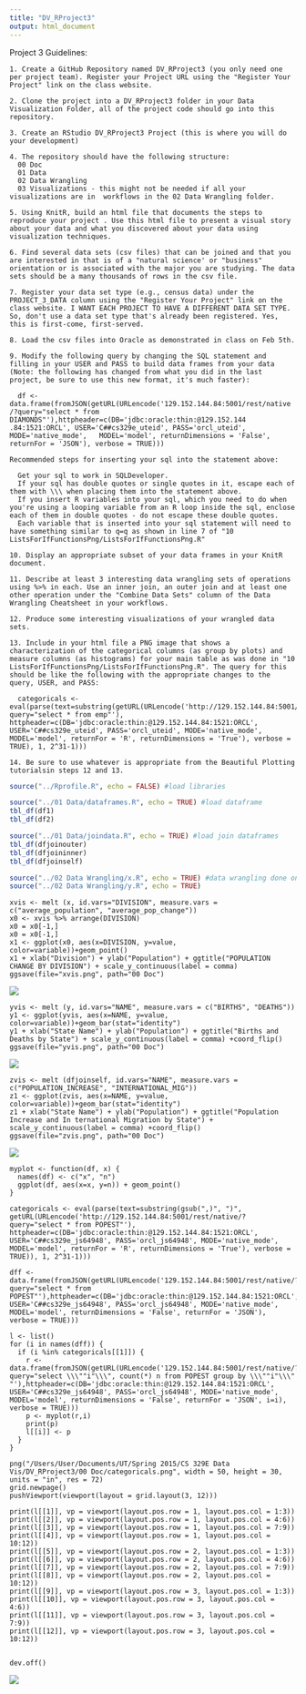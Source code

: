 ```yaml
---
title: "DV_RProject3"
output: html_document
---
```


Project 3 Guidelines:
```
1. Create a GitHub Repository named DV_RProject3 (you only need one per project team). Register your Project URL using the "Register Your Project" link on the class website.

2. Clone the project into a DV_RProject3 folder in your Data Visualization Folder, all of the project code should go into this repository.

3. Create an RStudio DV_RProject3 Project (this is where you will do your development)

4. The repository should have the following structure:
  00 Doc
  01 Data
  02 Data Wrangling
  03 Visualizations - this might not be needed if all your visualizations are in  workflows in the 02 Data Wrangling folder.

5. Using KnitR, build an html file that documents the steps to reproduce your project . Use this html file to present a visual story about your data and what you discovered about your data using visualization techniques.

6. Find several data sets (csv files) that can be joined and that you are interested in that is of a "natural science' or "business" orientation or is associated with the major you are studying. The data sets should be a many thousands of rows in the csv file.

7. Register your data set type (e.g., census data) under the PROJECT_3_DATA column using the "Register Your Project" link on the class website. I WANT EACH PROJECT TO HAVE A DIFFERENT DATA SET TYPE. So, don't use a data set type that's already been registered. Yes, this is first-come, first-served.

8. Load the csv files into Oracle as demonstrated in class on Feb 5th.

9. Modify the following query by changing the SQL statement and filling in your USER and PASS to build data frames from your data (Note: the following has changed from what you did in the last project, be sure to use this new format, it's much faster):

  df <- data.frame(fromJSON(getURL(URLencode('129.152.144.84:5001/rest/native  /?query="select * from DIAMONDS"'),httpheader=c(DB='jdbc:oracle:thin:@129.152.144  .84:1521:ORCL', USER='C##cs329e_uteid', PASS='orcl_uteid', MODE='native_mode',   MODEL='model', returnDimensions = 'False', returnFor = 'JSON'), verbose = TRUE)))

Recommended steps for inserting your sql into the statement above:

  Get your sql to work in SQLDeveloper.
  If your sql has double quotes or single quotes in it, escape each of them with \\\ when placing them into the statement above.
  If you insert R variables into your sql, which you need to do when you're using a looping variable from an R loop inside the sql, enclose each of them in double quotes - do not escape these double quotes.
  Each variable that is inserted into your sql statement will need to have something similar to q=q as shown in line 7 of "10 ListsForIfFunctionsPng/ListsForIfFunctionsPng.R"

10. Display an appropriate subset of your data frames in your KnitR document.

11. Describe at least 3 interesting data wrangling sets of operations using %>% in each. Use an inner join, an outer join and at least one other operation under the "Combine Data Sets" column of the Data Wrangling Cheatsheet in your workflows.

12. Produce some interesting visualizations of your wrangled data sets.

13. Include in your html file a PNG image that shows a characterization of the categorical columns (as group by plots) and measure columns (as histograms) for your main table as was done in "10 ListsForIfFunctionsPng/ListsForIfFunctionsPng.R". The query for this should be like the following with the appropriate changes to the query, USER, and PASS:

  categoricals <- eval(parse(text=substring(getURL(URLencode('http://129.152.144.84:5001/rest/native/?query="select * from emp"'), httpheader=c(DB='jdbc:oracle:thin:@129.152.144.84:1521:ORCL', USER='C##cs329e_uteid', PASS='orcl_uteid', MODE='native_mode', MODEL='model', returnFor = 'R', returnDimensions = 'True'), verbose = TRUE), 1, 2^31-1)))

14. Be sure to use whatever is appropriate from the Beautiful Plotting tutorialsin steps 12 and 13.
```
```r
source("../Rprofile.R", echo = FALSE) #load libraries
```
```r
source("../01 Data/dataframes.R", echo = TRUE) #load dataframe
tbl_df(df1)
tbl_df(df2)
```
```r
source("../01 Data/joindata.R", echo = TRUE) #load join dataframes
tbl_df(dfjoinouter)
tbl_df(dfjoininner)
tbl_df(dfjoinself)
```
```r
source("../02 Data Wrangling/x.R", echo = TRUE) #data wrangling done on dataframes
source("../02 Data Wrangling/y.R", echo = TRUE)
```
```
xvis <- melt (x, id.vars="DIVISION", measure.vars = c("average_population", "average_pop_change"))
x0 <- xvis %>% arrange(DIVISION)
x0 = x0[-1,]
x0 = x0[-1,]
x1 <- ggplot(x0, aes(x=DIVISION, y=value, color=variable))+geom_point()
x1 + xlab("Division") + ylab("Population") + ggtitle("POPULATION CHANGE BY DIVISION") + scale_y_continuous(label = comma)
ggsave(file="xvis.png", path="00 Doc")
```
![](./xvis.png)
```
yvis <- melt (y, id.vars="NAME", measure.vars = c("BIRTHS", "DEATHS"))
y1 <- ggplot(yvis, aes(x=NAME, y=value, color=variable))+geom_bar(stat="identity")
y1 + xlab("State Name") + ylab("Population") + ggtitle("Births and Deaths by State") + scale_y_continuous(label = comma) +coord_flip()
ggsave(file="yvis.png", path="00 Doc")
```
![](./yvis.png)
```
zvis <- melt (dfjoinself, id.vars="NAME", measure.vars = c("POPULATION_INCREASE", "INTERNATIONAL_MIG"))
z1 <- ggplot(zvis, aes(x=NAME, y=value, color=variable))+geom_bar(stat="identity")
z1 + xlab("State Name") + ylab("Population") + ggtitle("Population Increase and In ternational Migration by State") + scale_y_continuous(label = comma) +coord_flip()
ggsave(file="zvis.png", path="00 Doc")
```
![](./zvis.png)
```
myplot <- function(df, x) {
  names(df) <- c("x", "n")
  ggplot(df, aes(x=x, y=n)) + geom_point()
}

categoricals <- eval(parse(text=substring(gsub(",)", ")", getURL(URLencode('http://129.152.144.84:5001/rest/native/?query="select * from POPEST"'), httpheader=c(DB='jdbc:oracle:thin:@129.152.144.84:1521:ORCL', USER='C##cs329e_js64948', PASS='orcl_js64948', MODE='native_mode', MODEL='model', returnFor = 'R', returnDimensions = 'True'), verbose = TRUE)), 1, 2^31-1)))

dff <- data.frame(fromJSON(getURL(URLencode('129.152.144.84:5001/rest/native/?query="select * from POPEST"'),httpheader=c(DB='jdbc:oracle:thin:@129.152.144.84:1521:ORCL', USER='C##cs329e_js64948', PASS='orcl_js64948', MODE='native_mode', MODEL='model', returnDimensions = 'False', returnFor = 'JSON'), verbose = TRUE)))

l <- list()
for (i in names(dff)) { 
  if (i %in% categoricals[[1]]) {
    r <- data.frame(fromJSON(getURL(URLencode('129.152.144.84:5001/rest/native/?query="select \\\""i"\\\", count(*) n from POPEST group by \\\""i"\\\" "'),httpheader=c(DB='jdbc:oracle:thin:@129.152.144.84:1521:ORCL', USER='C##cs329e_js64948', PASS='orcl_js64948', MODE='native_mode', MODEL='model', returnDimensions = 'False', returnFor = 'JSON', i=i), verbose = TRUE)))
    p <- myplot(r,i)
    print(p) 
    l[[i]] <- p
  }
}

png("/Users/User/Documents/UT/Spring 2015/CS 329E Data Vis/DV_RProject3/00 Doc/categoricals.png", width = 50, height = 30, units = "in", res = 72)
grid.newpage()
pushViewport(viewport(layout = grid.layout(3, 12)))   

print(l[[1]], vp = viewport(layout.pos.row = 1, layout.pos.col = 1:3))
print(l[[2]], vp = viewport(layout.pos.row = 1, layout.pos.col = 4:6))
print(l[[3]], vp = viewport(layout.pos.row = 1, layout.pos.col = 7:9))
print(l[[4]], vp = viewport(layout.pos.row = 1, layout.pos.col = 10:12))
print(l[[5]], vp = viewport(layout.pos.row = 2, layout.pos.col = 1:3))
print(l[[6]], vp = viewport(layout.pos.row = 2, layout.pos.col = 4:6))
print(l[[7]], vp = viewport(layout.pos.row = 2, layout.pos.col = 7:9))
print(l[[8]], vp = viewport(layout.pos.row = 2, layout.pos.col = 10:12))
print(l[[9]], vp = viewport(layout.pos.row = 3, layout.pos.col = 1:3))
print(l[[10]], vp = viewport(layout.pos.row = 3, layout.pos.col = 4:6))
print(l[[11]], vp = viewport(layout.pos.row = 3, layout.pos.col = 7:9))
print(l[[12]], vp = viewport(layout.pos.row = 3, layout.pos.col = 10:12))


dev.off()
```
![](./categoricals.png)